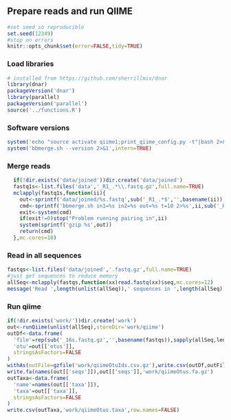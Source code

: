 ## Prepare reads and run QIIME

```r
#set seed so reproducible
set.seed(12349)
#stop on errors
knitr::opts_chunk$set(error=FALSE,tidy=TRUE)
```

### Load libraries
```r
# installed from https://github.com/sherrillmix/dnar 
library(dnar)
packageVersion('dnar')
library(parallel)
packageVersion('parallel')
source('../functions.R')
```

### Software versions
```r
system('echo "source activate qiime1;print_qiime_config.py -t"|bash 2>&1',intern=TRUE)
system('bbmerge.sh --version 2>&1',intern=TRUE)
```

### Merge reads
```r
  if(!dir.exists('data/joined'))dir.create('data/joined')
  fastq1s<-list.files('data','_R1_.*\\.fastq.gz',full.name=TRUE)
  mclapply(fastq1s,function(ii){
    out<-sprintf('data/joined/%s.fastq',sub('_R1_.*$','',basename(ii)))
    cmd<-sprintf('bbmerge.sh in1=%s in2=%s out=%s t=10 2>%s',ii,sub('_R1_','_R2_',ii),out,sub('fastq$','out',out))
    exit<-system(cmd)
    if(exit!=0)stop("Problem running pairing in",ii)
    system(sprintf('gzip %s',out))
    return(cmd)
  },mc.cores=10)
```

### Read in all sequences
```r
fastqs<-list.files('data/joined','.fastq.gz',full.name=TRUE)
#just get sequences to reduce memory
allSeq<-mclapply(fastqs,function(xx)read.fastq(xx)$seq,mc.cores=12)
message('Read ',length(unlist(allSeq)),' sequences in ',length(allSeq),' fastqs')
```

### Run qiime
```r
if(!dir.exists('work/'))dir.create('work')
out<-runQiime(unlist(allSeq),storeDir='work/qiime')
outDf<-data.frame(
  'file'=rep(sub('_16s.fastq.gz','',basename(fastqs)),sapply(allSeq,length)),
  'otu'=out[['otus']],
  stringsAsFactors=FALSE
)
withAs(outFile=gzfile('work/qiimeOtuIds.csv.gz'),write.csv(outDf,outFile,row.names=FALSE))
write.fa(names(out[['seqs']]),out[['seqs']],'work/qiimeOtus.fa.gz')
outTaxa<-data.frame(
  'name'=names(out[['taxa']]),
  'taxa'=out[['taxa']],
  stringsAsFactors=FALSE
)
write.csv(outTaxa,'work/qiimeOtus.taxa',row.names=FALSE)
```
